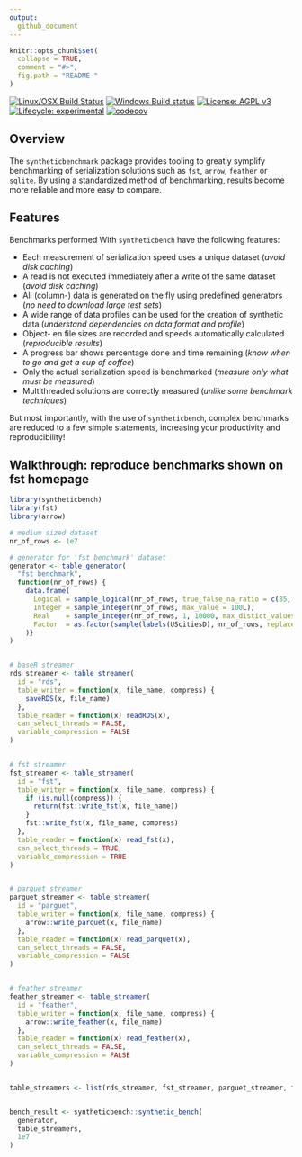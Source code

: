 ```yaml
---
output:
  github_document
---
```


<!-- README.md is generated from README.Rmd. Please edit that file -->

```r
knitr::opts_chunk$set(
  collapse = TRUE,
  comment = "#>",
  fig.path = "README-"
)
```

<!-- <img src="logo.png" align="right" /> -->

[![Linux/OSX Build Status](https://travis-ci.org/fstpackage/syntheticbench.svg?branch=develop)](https://travis-ci.org/fstpackage/syntheticbench)
[![Windows Build status](https://ci.appveyor.com/api/projects/status/rng88laj6o2fj2dy?svg=true)](https://ci.appveyor.com/project/fstpackage/syntheticbench)
[![License: AGPL v3](https://img.shields.io/badge/License-AGPL%20v3-blue.svg)](https://www.gnu.org/licenses/agpl-3.0)
[![Lifecycle: experimental](https://img.shields.io/badge/lifecycle-experimental-blue.svg)](https://www.tidyverse.org/lifecycle/#experimental)
[![codecov](https://codecov.io/gh/fstpackage/syntheticbench/branch/develop/graph/badge.svg)](https://codecov.io/gh/fstpackage/syntheticbench)

## Overview

The `syntheticbenchmark` package provides tooling to greatly symplify benchmarking of serialization solutions such as `fst`, `arrow`, `feather` or `sqlite`. By using a standardized method of benchmarking, results become more reliable and more easy to compare.


## Features

Benchmarks performed With `syntheticbench` have the following features:

* Each measurement of serialization speed uses a unique dataset (_avoid disk caching_)
* A read is not executed immediately after a write of the same dataset  (_avoid disk caching_)
* All (column-) data is generated on the fly using predefined generators (_no need to download large test sets_)
* A wide range of data profiles can be used for the creation of synthetic data (_understand dependencies on data format and profile_)
* Object- en file sizes are recorded and speeds automatically calculated (_reproducible results_)
* A progress bar shows percentage done and time remaining (_know when to go and get a cup of coffee_)
* Only the actual serialization speed is benchmarked (_measure only what must be measured_)
* Multithreaded solutions are correctly measured (_unlike some benchmark techniques_)

But most importantly, with the use of `syntheticbench`, complex benchmarks are reduced to a few simple statements, increasing your productivity and reproducibility!


## Walkthrough: reproduce benchmarks shown on fst homepage

```r
library(syntheticbench)
library(fst)
library(arrow)

# medium sized dataset
nr_of_rows <- 1e7

# generator for 'fst benchmark' dataset
generator <- table_generator(
  "fst benchmark",
  function(nr_of_rows) {
    data.frame(
      Logical = sample_logical(nr_of_rows, true_false_na_ratio = c(85, 10, 5)),
      Integer = sample_integer(nr_of_rows, max_value = 100L),
      Real    = sample_integer(nr_of_rows, 1, 10000, max_distict_values = 20) / 100,
      Factor  = as.factor(sample(labels(UScitiesD), nr_of_rows, replace = TRUE))
    )}
)


# baseR streamer
rds_streamer <- table_streamer(
  id = "rds",
  table_writer = function(x, file_name, compress) {
    saveRDS(x, file_name)
  },
  table_reader = function(x) readRDS(x),
  can_select_threads = FALSE,
  variable_compression = FALSE
)


# fst streamer
fst_streamer <- table_streamer(
  id = "fst",
  table_writer = function(x, file_name, compress) {
    if (is.null(compress)) {
      return(fst::write_fst(x, file_name))
    }
    fst::write_fst(x, file_name, compress)
  },
  table_reader = function(x) read_fst(x),
  can_select_threads = TRUE,
  variable_compression = TRUE
)


# parguet streamer
parguet_streamer <- table_streamer(
  id = "parguet",
  table_writer = function(x, file_name, compress) {
    arrow::write_parquet(x, file_name)
  },
  table_reader = function(x) read_parquet(x),
  can_select_threads = FALSE,
  variable_compression = FALSE
)


# feather streamer
feather_streamer <- table_streamer(
  id = "feather",
  table_writer = function(x, file_name, compress) {
    arrow::write_feather(x, file_name)
  },
  table_reader = function(x) read_feather(x),
  can_select_threads = FALSE,
  variable_compression = FALSE
)


table_streamers <- list(rds_streamer, fst_streamer, parguet_streamer, feather_streamer)


bench_result <- syntheticbench::synthetic_bench(
  generator,
  table_streamers,
  1e7
)
```
